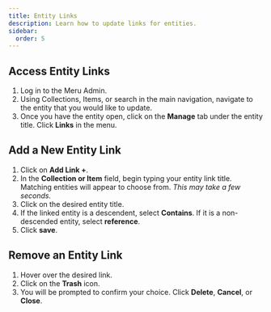 ```yaml
---
title: Entity Links
description: Learn how to update links for entities.
sidebar:
  order: 5
---
```



<LinkCard title="Glossary" href="/reference/glossary" />

## Access Entity Links

<Steps>

1. Log in to the Meru Admin.
2. Using Collections, Items, or search in the main navigation, navigate to the entity that you would like to update.
3. Once you have the entity open, click on the **Manage** tab under the entity title. Click **Links** in the menu.

</Steps>

## Add a New Entity Link

<Steps>

1. Click on **Add Link +**.
2. In the **Collection or Item** field, begin typing your entity link title. Matching entities will appear to choose from. _This may take a few seconds._
3. Click on the desired entity title.
4. If the linked entity is a descendent, select **Contains**. If it is a non-descended entity, select **reference**.
5. Click **save**.

</Steps>

## Remove an Entity Link

<Steps>

1. Hover over the desired link.
2. Click on the **Trash** icon.
3. You will be prompted to confirm your choice. Click **Delete**, **Cancel**, or **Close**.

</Steps>
